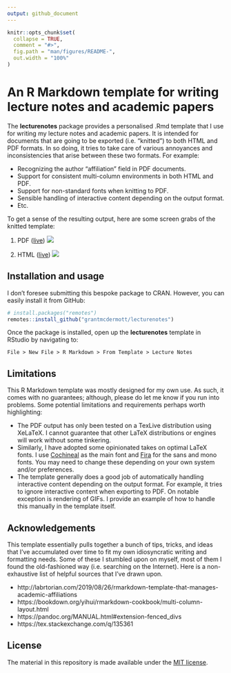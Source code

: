 ```yaml
---
output: github_document
---
```


<!-- README.md is generated from README.Rmd. Please edit that file -->

```r
knitr::opts_chunk$set(
  collapse = TRUE,
  comment = "#>",
  fig.path = "man/figures/README-",
  out.width = "100%"
)
```

# An R Markdown template for writing lecture notes and academic papers

<!-- badges: start -->
<!-- badges: end -->

The **lecturenotes** package provides a personalised .Rmd template that I use 
for writing my lecture notes and academic papers. It is intended for documents
that are going to be exported (i.e.  "knitted") to both HTML and PDF formats. In 
so doing, it tries to take care of various annoyances and inconsistencies that 
arise between these two formats. For example:

- Recognizing the author "affiliation" field in PDF documents.
- Support for consistent multi-column environments in both HTML and PDF.
- Support for non-standard fonts when knitting to PDF.
- Sensible handling of interactive content depending on the output format.
- Etc.

To get a sense of the resulting output, here are some screen grabs of the knitted template:

1. PDF ([live](https://github.com/grantmcdermott/lecturenotes/blob/master/inst/rmarkdown/templates/template-name/skeleton/skeleton.pdf))
  ![](man/figures/knitted-pdf.png)

2. HTML ([live](http://raw.githack.com/grantmcdermott/lecturenotes/master/inst/rmarkdown/templates/template-name/skeleton/skeleton.html))
  ![](man/figures/knitted-html.png) 

## Installation and usage

I don't foresee submitting this bespoke package to CRAN. However, you can easily
install it from GitHub:

``` r
# install.packages("remotes")
remotes::install_github("grantmcdermott/lecturenotes")
```

Once the package is installed, open up the **lecturenotes** template in RStudio 
by navigating to: 

```
File > New File > R Markdown > From Template > Lecture Notes
```

## Limitations

This R Markdown template was mostly designed for my own use. As such, it comes
with no guarantees; although, please do let me know if you run into problems. 
Some potential limitations and requirements perhaps worth highlighting:

- The PDF output has only been tested on a TexLive distribution using XeLaTeX. 
I cannot guarantee that other LaTeX distributions or engines will work without 
some tinkering. 
- Similarly, I have adopted some opinionated takes on optimal LaTeX fonts. I use
[Cochineal](https://www.ctan.org/tex-archive/fonts/cochineal) as the main font 
and [Fira](https://www.ctan.org/tex-archive/fonts/fira) for the sans and mono 
fonts. You may need to change these depending on your own system and/or 
preferences.
- The template generally does a good job of automatically handling interactive 
content depending on the output format. For example, it tries to ignore 
interactive content when exporting to PDF. On notable exception is rendering of 
GIFs. I provide an example of how to handle this manually in the template itself.

## Acknowledgements

This template essentially pulls together a bunch of tips, tricks, and ideas that 
I've accumulated over time to fit my own idiosyncratic writing and formatting
needs. Some of these I stumbled upon on myself, most of them I found the
old-fashioned way (i.e. searching on the Internet). Here is a non-exhaustive 
list of helpful sources that I've drawn upon.

- http://labrtorian.com/2019/08/26/rmarkdown-template-that-manages-academic-affiliations
- https://bookdown.org/yihui/rmarkdown-cookbook/multi-column-layout.html
- https://pandoc.org/MANUAL.html#extension-fenced_divs
- https://tex.stackexchange.com/q/135361

## License

The material in this repository is made available under the 
[MIT license](http://opensource.org/licenses/mit-license.php).
